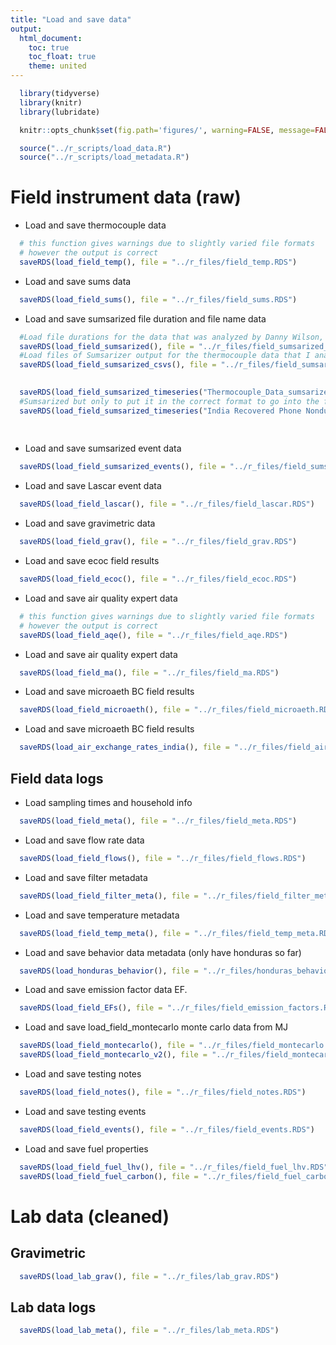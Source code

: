 ```yaml
---
title: "Load and save data"
output:
  html_document:
    toc: true
    toc_float: true
    theme: united
---
```


```r
  library(tidyverse)
  library(knitr)
  library(lubridate)
```

```r
  knitr::opts_chunk$set(fig.path='figures/', warning=FALSE, message=FALSE, cache=FALSE)
```

```r
  source("../r_scripts/load_data.R")
  source("../r_scripts/load_metadata.R")
```

# Field instrument data (raw)

* Load and save thermocouple data

```r
  # this function gives warnings due to slightly varied file formats 
  # however the output is correct
  saveRDS(load_field_temp(), file = "../r_files/field_temp.RDS")
```

* Load and save sums data

```r
  saveRDS(load_field_sums(), file = "../r_files/field_sums.RDS")
```

* Load and save sumsarized file duration and file name data

```r
  #Load file durations for the data that was analyzed by Danny Wilson, and the data analyzed by sumsarizer.
  saveRDS(load_field_sumsarized(), file = "../r_files/field_sumsarized_durations.RDS")
  #Load files of Sumsarizer output for the thermocouple data that I analyzed.  
  saveRDS(load_field_sumsarized_csvs(), file = "../r_files/field_sumsarized_durations_csvs.RDS")
  

  saveRDS(load_field_sumsarized_timeseries("Thermocouple_Data_sumsarized"), file = "../r_files/field_sumsarized_timeseries.RDS")
  #Sumsarized but only to put it in the correct format to go into the field_sumsarized code, to line it up with metadata, to then compare with thermocouple data.
  saveRDS(load_field_sumsarized_timeseries("India Recovered Phone Nonduplicate data_sumsarized"), file = "../r_files/field_sumsarized_timeseries_India_recovered.RDS")
 
  
```

* Load and save sumsarized event data

```r
  saveRDS(load_field_sumsarized_events(), file = "../r_files/field_sumsarized_events.RDS")
```

* Load and save Lascar event data

```r
  saveRDS(load_field_lascar(), file = "../r_files/field_lascar.RDS")
```

* Load and save gravimetric data

```r
  saveRDS(load_field_grav(), file = "../r_files/field_grav.RDS")
```

* Load and save ecoc field results


```r
  saveRDS(load_field_ecoc(), file = "../r_files/field_ecoc.RDS")
```

* Load and save air quality expert data

```r
  # this function gives warnings due to slightly varied file formats 
  # however the output is correct
  saveRDS(load_field_aqe(), file = "../r_files/field_aqe.RDS")
```

* Load and save air quality expert data

```r
  saveRDS(load_field_ma(), file = "../r_files/field_ma.RDS")
```
 
 * Load and save microaeth BC field results

```r
  saveRDS(load_field_microaeth(), file = "../r_files/field_microaeth.RDS")
```

 * Load and save microaeth BC field results

```r
  saveRDS(load_air_exchange_rates_india(), file = "../r_files/field_air_exchange_rates_india.RDS")
```

## Field data logs

* Load sampling times and household info

```r
  saveRDS(load_field_meta(), file = "../r_files/field_meta.RDS")
```

* Load and save flow rate data

```r
  saveRDS(load_field_flows(), file = "../r_files/field_flows.RDS")
```

* Load and save filter metadata

```r
  saveRDS(load_field_filter_meta(), file = "../r_files/field_filter_meta.RDS")
```

* Load and save temperature metadata

```r
  saveRDS(load_field_temp_meta(), file = "../r_files/field_temp_meta.RDS")
```

* Load and save behavior data metadata (only have honduras so far)

```r
  saveRDS(load_honduras_behavior(), file = "../r_files/honduras_behavior.RDS")
```

* Load and save emission factor data EF.

```r
  saveRDS(load_field_EFs(), file = "../r_files/field_emission_factors.RDS")
```


* Load and save load_field_montecarlo monte carlo data from MJ

```r
  saveRDS(load_field_montecarlo(), file = "../r_files/field_montecarlo.RDS")
  saveRDS(load_field_montecarlo_v2(), file = "../r_files/field_montecarlo_v2.RDS")
```


* Load and save testing notes

```r
  saveRDS(load_field_notes(), file = "../r_files/field_notes.RDS")
```

* Load and save testing events

```r
  saveRDS(load_field_events(), file = "../r_files/field_events.RDS")
```

* Load and save fuel properties 

```r
  saveRDS(load_field_fuel_lhv(), file = "../r_files/field_fuel_lhv.RDS")
  saveRDS(load_field_fuel_carbon(), file = "../r_files/field_fuel_carbon.RDS")
```


# Lab data (cleaned)

## Gravimetric

```r
  saveRDS(load_lab_grav(), file = "../r_files/lab_grav.RDS")
```

## Lab data logs

```r
  saveRDS(load_lab_meta(), file = "../r_files/lab_meta.RDS")
```


